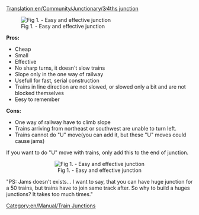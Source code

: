 [[Translation:en/Community/Junctionary/3∕4ths junction]]
{{en/Community/Junctionary/Navigation}}

[[File:en/Easy prejezd.jpeg|center|frame|Fig 1. - Easy and effective junction]]

'''Pros:'''
*Cheap
*Small
*Effective
*No sharp turns, it doesn't slow trains
*Slope only in the one way of railway
*Usefull for fast, serial construction
*Trains in line direction are not slowed, or slowed only a bit and are not blocked themselves
*Eesy to remember

'''Cons:'''
*One way of railway have to climb slope
*Trains arriving from northeast or southwest are unable to turn left.
*Trains cannot do "U" move(you can add it, but these "U" moves could cause jams)

If you want to do "U" move with trains, only add this to the end of junction.
<center>[[File:en/Obraceni vlaku.jpeg|center|frame|Fig 1. - Easy and effective junction]]</center>

"PS: Jams doesn't exists... I want to say, that you can have huge junction for a 50 trains, but trains have to join same track after. So why to build a huges junctions? It takes too much times."

[[Category:en/Manual/Train Junctions]]